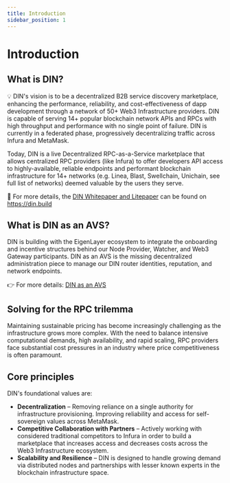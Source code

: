 ```yaml
---
title: Introduction
sidebar_position: 1
---
```


# Introduction

## What is DIN?

💡 DIN's vision is to be a decentralized B2B service discovery marketplace, enhancing the performance, reliability, and cost-effectiveness of dapp development through a network of 50+ Web3 Infrastructure providers. DIN is capable of serving 14+ popular blockchain network APIs and RPCs with high throughput and performance with no single point of failure. DIN is currently in a federated phase, progressively decentralizing traffic across Infura and MetaMask.

Today, DIN is a live Decentralized RPC-as-a-Service marketplace that allows centralized RPC providers (like Infura) to offer developers API access to highly-available, reliable endpoints and performant blockchain infrastructure for 14+ networks (e.g. Linea, Blast, Swellchain, Unichain, see full list of networks) deemed valuable by the users they serve.

📎 For more details, the [DIN Whitepaper and Litepaper](https://din.build) can be found on https://din.build

## What is DIN as an AVS?

DIN is building with the EigenLayer ecosystem to integrate the onboarding and incentive structures behind our Node Provider, Watcher, and Web3 Gateway participants. DIN as an AVS is the missing decentralized administration piece to manage our DIN router identities, reputation, and network endpoints.

👉 For more details: [DIN as an AVS](/avs/concepts)

## Solving for the RPC trilemma

Maintaining sustainable pricing has become increasingly challenging as the infrastructure grows more complex. With the need to balance intensive computational demands, high availability, and rapid scaling, RPC providers face substantial cost pressures in an industry where price competitiveness is often paramount.

## Core principles

DIN's foundational values are:

- **Decentralization** – Removing reliance on a single authority for infrastructure provisioning. Improving reliability and access for self-sovereign values across MetaMask.
- **Competitive Collaboration with Partners** – Actively working with considered traditional competitors to Infura in order to build a marketplace that increases access and decreases costs across the Web3 Infrastructure ecosystem.
- **Scalability and Resilience** – DIN is designed to handle growing demand via distributed nodes and partnerships with lesser known experts in the blockchain infrastructure space.


